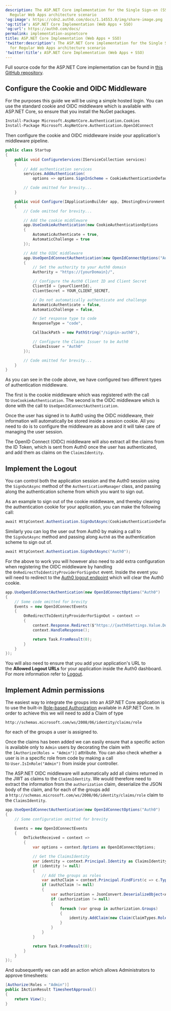 ```yaml
---
description: The ASP.NET Core implementation for the Single Sign-on (SSO) for
  Regular Web Apps architecture scenario
'og:image': https://cdn2.auth0.com/docs/1.14553.0/img/share-image.png
'og:title': ASP.NET Core Implementation (Web Apps + SSO)
'og:url': https://auth0.com/docs/
permalink: implementation-aspnetcore
title: ASP.NET Core Implementation (Web Apps + SSO)
'twitter:description': The ASP.NET Core implementation for the Single Sign-on (SSO)
  for Regular Web Apps architecture scenario
'twitter:title': ASP.NET Core Implementation (Web Apps + SSO)
---
```

Full source code for the ASP.NET Core implementation can be found in [this GitHub repository](https://github.com/auth0-samples/auth0-pnp-webapp-oidc).

## Configure the Cookie and OIDC Middleware

For the purposes this guide we will be using a simple hosted login. You can use the standard cookie and OIDC middleware which is available with ASP.NET Core, so ensure that you install the NuGet packages.

```bash lines
Install-Package Microsoft.AspNetCore.Authentication.Cookies
Install-Package Microsoft.AspNetCore.Authentication.OpenIdConnect
```






Then configure the cookie and OIDC middleware inside your application's middleware pipeline.

```csharp lines expandable
public class Startup
{
    public void ConfigureServices(IServiceCollection services)
    {
        // Add authentication services
        services.AddAuthentication(
            options => options.SignInScheme = CookieAuthenticationDefaults.AuthenticationScheme);

        // Code omitted for brevity...
    }

    public void Configure(IApplicationBuilder app, IHostingEnvironment env, ILoggerFactory loggerFactory, IOptions<Auth0Settings> auth0Settings)
    {
        // Code omitted for brevity...

        // Add the cookie middleware
        app.UseCookieAuthentication(new CookieAuthenticationOptions
        {
            AutomaticAuthenticate = true,
            AutomaticChallenge = true
        });

        // Add the OIDC middleware
        app.UseOpenIdConnectAuthentication(new OpenIdConnectOptions("Auth0")
        {
            // Set the authority to your Auth0 domain
            Authority = "https://{yourDomain}/",

            // Configure the Auth0 Client ID and Client Secret
            ClientId = {yourClientId},
            ClientSecret = YOUR_CLIENT_SECRET,

            // Do not automatically authenticate and challenge
            AutomaticAuthenticate = false,
            AutomaticChallenge = false,

            // Set response type to code
            ResponseType = "code",

            CallbackPath = new PathString("/signin-auth0"),

            // Configure the Claims Issuer to be Auth0
            ClaimsIssuer = "Auth0"
        });

        // Code omitted for brevity...
    }
}
```






As you can see in the code above, we have configured two different types of authentication middleware.

The first is the cookie middleware which was registered with the call to `UseCookieAuthentication`. The second is the OIDC middleware which is done with the call to `UseOpenIdConnectAuthentication`.

Once the user has signed in to Auth0 using the OIDC middleware, their information will automatically be stored inside a <Tooltip tip="Session Cookie: Entity that, when present, allows the user to be considered authenticated." cta="View Glossary" href="/glossary?term=session+cookie">session cookie</Tooltip>. All you need to do is to configure the middleware as above and it will take care of managing the user session.

The <Tooltip tip="OpenID: Open standard for authentication that allows applications to verify users' identities without collecting and storing login information." cta="View Glossary" href="/glossary?term=OpenID">OpenID</Tooltip> Connect (OIDC) middleware will also extract all the claims from the <Tooltip tip="OpenID: Open standard for authentication that allows applications to verify users' identities without collecting and storing login information." cta="View Glossary" href="/glossary?term=ID+Token">ID Token</Tooltip>, which is sent from Auth0 once the user has authenticated, and add them as claims on the `ClaimsIdentity`.

## Implement the Logout

You can control both the application session and the Auth0 session using the `SignOutAsync` method of the `AuthenticationManager` class, and passing along the authentication scheme from which you want to sign out.

As an example to sign out of the cookie middleware, and thereby clearing the authentication cookie for your application, you can make the following call:

```csharp wrap lines
await HttpContext.Authentication.SignOutAsync(CookieAuthenticationDefaults.AuthenticationScheme);
```






Similarly you can log the user out from Auth0 by making a call to the `SignOutAsync` method and passing along `Auth0` as the authentication scheme to sign out of.

```csharp lines
await HttpContext.Authentication.SignOutAsync("Auth0");
```






For the above to work you will however also need to add extra configuration when registering the OIDC middleware by handling the `OnRedirectToIdentityProviderForSignOut` event. Inside the event you will need to redirect to the [Auth0 logout endpoint](https://auth0.com/docs/api/authentication/reference#logout) which will clear the Auth0 cookie.

```csharp lines
app.UseOpenIdConnectAuthentication(new OpenIdConnectOptions("Auth0")
{
    // Some code omitted for brevity
    Events = new OpenIdConnectEvents
    {
        OnRedirectToIdentityProviderForSignOut = context =>
        {
            context.Response.Redirect($"https://{auth0Settings.Value.Domain}/v2/logout?client_id={auth0Settings.Value.ClientId}&returnTo={context.Request.Scheme}://{context.Request.Host}/");
            context.HandleResponse();

            return Task.FromResult(0);
        }
    }
});
```






You will also need to ensure that you add your application's URL to the **Allowed Logout URLs** for your application inside the <Tooltip tip="Auth0 Dashboard: Auth0's main product to configure your services." cta="View Glossary" href="/glossary?term=Auth0+dashboard">Auth0 dashboard</Tooltip>. For more information refer to [Logout](/authenticate/login/logout).

## Implement Admin permissions

The easiest way to integrate the groups into an ASP.NET Core application is to use the built-in [Role-based Authorization](https://docs.asp.net/en/latest/security/authorization/roles.html) available in ASP.NET Core. In order to achieve this we will need to add a Claim of type

```http lines
http://schemas.microsoft.com/ws/2008/06/identity/claims/role
```






for each of the groups a user is assigned to.

Once the claims has been added we can easily ensure that a specific action is available only to `Admin` users by decorating the claim with the `[Authorize(Roles = "Admin")]` attribute. You can also check whether a user is in a specific role from code by making a call to `User.IsInRole("Admin")` from inside your controller.

The ASP.NET OIDC middleware will automatically add all claims returned in the <Tooltip tip="JSON Web Token (JWT): Standard ID Token format (and often Access Token format) used to represent claims securely between two parties." cta="View Glossary" href="/glossary?term=JWT">JWT</Tooltip> as claims to the `ClaimsIdentity`. We would therefore need to extract the information from the `authorization` claim, deserialize the JSON body of the claim, and for each of the groups add a `http://schemas.microsoft.com/ws/2008/06/identity/claims/role` claim to the `ClaimsIdentity`.

```csharp lines expandable
app.UseOpenIdConnectAuthentication(new OpenIdConnectOptions("Auth0")
{
    // Some configuration omitted for brevity

    Events = new OpenIdConnectEvents
    {
        OnTicketReceived = context =>
        {
            var options = context.Options as OpenIdConnectOptions;

            // Get the ClaimsIdentity
            var identity = context.Principal.Identity as ClaimsIdentity;
            if (identity != null)
            {
                // Add the groups as roles
                var authzClaim = context.Principal.FindFirst(c => c.Type == "authorization");
                if (authzClaim != null)
                {
                    var authorization = JsonConvert.DeserializeObject<Auth0Authorization>(authzClaim.Value);
                    if (authorization != null)
                    {
                        foreach (var group in authorization.Groups)
                        {
                            identity.AddClaim(new Claim(ClaimTypes.Role, group, ClaimValueTypes.String, options.Authority));
                        }
                    }
                }
            }

            return Task.FromResult(0);
        }
    }
});
```






And subsequently we can add an action which allows Administrators to approve timesheets:

```csharp lines
[Authorize(Roles = "Admin")]
public IActionResult TimesheetApproval()
{          
    return View();
}
```



